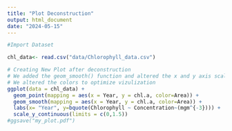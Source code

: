 ```yaml
---
title: "Plot Deconstruction"
output: html_document
date: "2024-05-15"
---
```


```r
#Import Dataset 

chl_data<- read.csv("data/Chlorophyll_data.csv")

```



```r
# Creating New Plot after deconstruction
# We added the geom_smooth() function and altered the x and y axis scales 
# We altered the colors to optimize vizulization
ggplot(data = chl_data) + 
  geom_point(mapping = aes(x = Year, y = chl.a, color=Area)) +
  geom_smooth(mapping = aes(x = Year, y = chl.a, color=Area)) +
  labs(x= "Year", y=bquote(Chlorophyll ~ Concentration~(mgm^{-3}))) +
  scale_y_continuous(limits = c(0,1.5))
#ggsave("my_plot.pdf")


```


